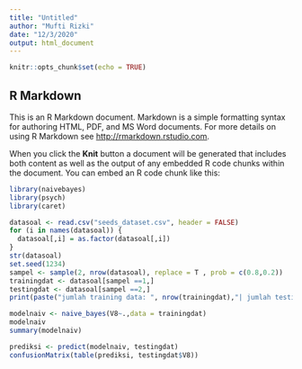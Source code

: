 ---
title: "Untitled"
author: "Mufti Rizki"
date: "12/3/2020"
output: html_document
---

```{r setup, include=FALSE}
knitr::opts_chunk$set(echo = TRUE)
```

## R Markdown

This is an R Markdown document. Markdown is a simple formatting syntax for authoring HTML, PDF, and MS Word documents. For more details on using R Markdown see <http://rmarkdown.rstudio.com>.

When you click the **Knit** button a document will be generated that includes both content as well as the output of any embedded R code chunks within the document. You can embed an R code chunk like this:

```{r cars}
library(naivebayes)
library(psych)
library(caret)

datasoal <- read.csv("seeds_dataset.csv", header = FALSE)
for (i in names(datasoal)) {
  datasoal[,i] = as.factor(datasoal[,i])
}
str(datasoal)
set.seed(1234)
sampel <- sample(2, nrow(datasoal), replace = T , prob = c(0.8,0.2))
trainingdat <- datasoal[sampel ==1,]
testingdat <- datasoal[sampel ==2,]
print(paste("jumlah training data: ", nrow(trainingdat),"| jumlah testing data: ", nrow(testingdat)))

modelnaiv <- naive_bayes(V8~.,data = trainingdat)
modelnaiv
summary(modelnaiv)

prediksi <- predict(modelnaiv, testingdat)
confusionMatrix(table(prediksi, testingdat$V8))
```


